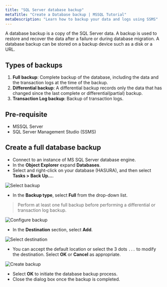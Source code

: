 ```yaml
---
title: "SQL Server database backup"
metaTitle: "Create a Database backup | MSSQL Tutorial"
metaDescription: "Learn how to backup your data and logs using SSMS"
---
```


A database backup is a copy of the SQL Server data.
A backup is used to restore and recover the data after a failure or during database migration.
A database backup can be stored on a backup device such as a disk or a URL.

## Types of backups

1. **Full backup**: Complete backup of the database, including the data and the transaction logs at the time of the backup.
1. **Differential backup**: A differential backup records only the data that has changed since the last complete or differential(partial) backup.
1. **Transaction Log backup**: Backup of transaction logs.

## Pre-requisite

* MSSQL Server
* SQL Server Management Studio (SSMS)

## Create a full database backup

* Connect to an instance of MS SQL Server database engine.
* In the **Object Explorer** expand **Databases**.
* Select and right-click on your database (HASURA), and then select **Tasks > Back Up...**.

![Select backup](https://graphql-engine-cdn.hasura.io/learn-hasura/assets/database-mssql/backup/select-backup.png)

* In the **Backup type**, select **Full** from the drop-down list.

> Perform at least one full backup before performing a differential or transaction log backup.

![Configure backup](https://graphql-engine-cdn.hasura.io/learn-hasura/assets/database-mssql/backup/configure-backup.png)

* In the **Destination** section, select **Add**.

![Select destination](https://graphql-engine-cdn.hasura.io/learn-hasura/assets/database-mssql/backup/destination.png)

* You can accept the default location or select the 3 dots `...` to modify the destination. Select **OK** or **Cancel** as appropriate.

![Create backup](https://graphql-engine-cdn.hasura.io/learn-hasura/assets/database-mssql/backup/create-backup.png)

* Select **OK** to initiate the database backup process.
* Close the dialog box once the backup is completed.
